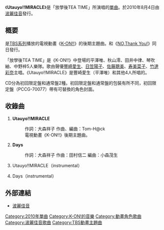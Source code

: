 {{Infobox Single
| Name = Utauyo!!MIRACLE
| Artist = 放學後TEA TIME<br/><small>〔平澤唯・秋山澪・田井中律・琴吹紬・中野梓<br/>([[豐崎愛生|豐崎愛生]]{{smaller|、}}[[日笠陽子|日笠陽子]]{{smaller|、}}[[佐藤聰美|佐藤聰美]]{{smaller|、}}[[寿美菜子|寿美菜子]]{{smaller|、}}[[竹達彩奈|竹達彩奈]])〕</small>
| Cover = Utauyo!! MIRACLE.jpg
| Album =
| A-side = Utauyo!!MIRACLE
| B-side = {{lang|ja|キラキラ}}Days
| Released = 2010年8月4日
| Format = [[單曲|單曲]]
| Recorded = 2010年<br />{{JPN}}
| Genre = [[J-POP|J-POP]]<br />（[[動畫歌曲|動畫歌曲]]）<br />（角色歌）<br />（少女樂隊）
| Length = 
| Label = [[波麗佳音|波麗佳音]]<br /><small>（PCCG-70077 / PCCG-70078）</small>
| Writer = 大森祥子（作詞）<br />Tom-H@ck（作曲）
| Producer = 
| Certification = 
| Chart position = *週間3位（[[ORICON|ORICON]]）
*每日3位（ORICON）
*在线付费下载1位（{{lang|ja|レコチョク}}）
*週間3位（[[Music_Station|Music Station]]）
| Last single = {{lang|ja|[[純純的心|ぴゅあぴゅあはーと]]}}<br />（2010年）
| This single = '''Utauyo!!MIRACLE'''<br />[[NO,Thank_You!|NO,Thank You!]]<br />（2010年）
| Next single = {{lang|ja|[[米飯是配菜/U&I|ごはんはおかず/U&I]]}}<br />（2010年）
}}

《'''Utauyo!!MIRACLE'''》是「放學後TEA TIME」所演唱的[[單曲|單曲]]。於2010年8月4日由[[波麗佳音|波麗佳音]]發行。

== 概要 ==
是[[TBS系列|TBS系列]]播放的電視動畫《[[K-ON!|K-ON!!]]》的後期主題曲。和《[[NO,Thank_You!|NO,Thank You!]]》同日發行。

「放學後TEA TIME」是《K-ON!!》中登場的平澤唯、秋山澪、田井中律、琴吹紬、中野梓5人樂隊。歌由聲優[[豐崎愛生|豐崎愛生]]、[[日笠陽子|日笠陽子]]、[[佐藤聰美|佐藤聰美]]、[[寿美菜子|寿美菜子]]、[[竹達彩奈|竹達彩奈]]主唱。《Utauyo!!MIRACLE》是豐崎愛生（平澤唯）和其他4人所唱的。

CD分為初回限定盤和通常盤2種。初回限定盤和通常盤的包裝有所不同，初回限定盤（PCCG-70077）帶有可替換的角色封面。

== 收錄曲 ==
# '''Utauyo!!MIRACLE''' 
#: 作詞：大森祥子 作曲、編曲：Tom-H@ck
#: 電視動畫《K-ON!!》後期主題曲。
# '''{{lang|ja|キラキラ}}Days'''
#: 作詞：大森祥子 作曲：田村信二 編曲：小森茂生
# Utauyo!!MIRACLE（instrumental）
# {{lang|ja|キラキラ}}Days（instrumental）

== 外部連結 ==
* [https://web.archive.org/web/20070525195214/http://music.ponycanyon.co.jp/ 波麗佳音]
{{K-ON！輕音部}}

[[Category:2010年單曲|Category:2010年單曲]]
[[Category:K-ON!的音樂|Category:K-ON!的音樂]]
[[Category:動畫角色歌曲|Category:動畫角色歌曲]]
[[Category:波麗佳音歌曲|Category:波麗佳音歌曲]]
[[Category:TBS動畫主題曲|Category:TBS動畫主題曲]]